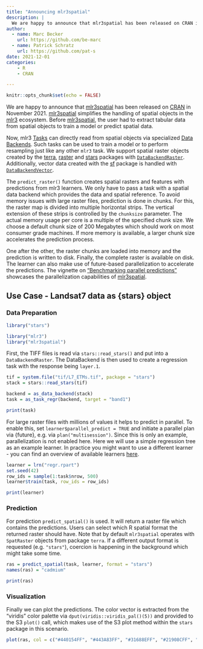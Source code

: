 ```yaml
---
title: "Announcing mlr3spatial"
description: |
  We are happy to announce that mlr3spatial has been released on CRAN in November 2021.
author:
  - name: Marc Becker
    url: https://github.com/be-marc
  - name: Patrick Schratz
    url: https://github.com/pat-s
date: 2021-12-01
categories:
    - R
    - CRAN

---
```



```r
knitr::opts_chunk$set(echo = FALSE)
```

We are happy to announce that [mlr3spatial](https://mlr3spatial.mlr-org.com/) has been released on [CRAN](https://cran.r-project.org/web/packages/mlr3spatial/index.html) in November 2021.
[mlr3spatial](https://mlr3spatial.mlr-org.com/) simplifies the handling of spatial objects in the [mlr3](https://github.com/mlr-org) ecosystem.
Before [mlr3spatial](https://mlr3spatial.mlr-org.com/), the user had to extract tabular data from spatial objects to train a model or predict spatial data.

Now, mlr3 [Tasks](https://mlr3.mlr-org.com/reference/Task.html) can directly read from spatial objects via specialized [Data Backends](https://mlr3.mlr-org.com/reference/DataBackend.html).
Such tasks can be used to train a model or to perform resampling just like any other `mlr3` task.
We support spatial raster objects created by the [terra](https://CRAN.R-project.org/package=terra), [raster](https://CRAN.R-project.org/package=raster) and [stars](https://CRAN.R-project.org/package=stars) packages with [`DataBackendRaster`](https://mlr3spatial.mlr-org.com/reference/DataBackendRaster.html).
Additionally, vector data created with the [sf](https://CRAN.R-project.org/package=sf) package is handled with [`DataBackendVector`](https://mlr3spatial.mlr-org.com/reference/DataBackendVector.html).

The `predict_raster()` function creates spatial rasters and features with predictions from mlr3 learners.
We only have to pass a task with a spatial data backend which provides the data and spatial reference.
To avoid memory issues with large raster files, prediction is done in chunks.
For this, the raster map is divided into multiple horizontal strips.
The vertical extension of these strips is controlled by the `chunksize` parameter.
The actual memory usage per core is a multiple of the specified chunk size.
We choose a default chunk size of 200 Megabytes which should work on most consumer grade machines.
If more memory is available, a larger chunk size accelerates the prediction process.

One after the other, the raster chunks are loaded into memory and the prediction is written to disk.
Finally, the complete raster is available on disk.
The learner can also make use of future-based parallelization to accelerate the predictions.
The vignette on [“Benchmarking parallel predictions”](https://mlr3spatial.mlr-org.com/articles/benchmark.html) showcases the parallelization capabilities of [mlr3spatial](https://mlr3spatial.mlr-org.com/).

## Use Case - Landsat7 data as {stars} object

### Data Preparation

```r
library("stars")
```

```r
library("mlr3")
library("mlr3spatial")
```

First, the TIFF files is read via `stars::read_stars()` and put into a `DataBackendRaster`.
The DataBackend is then used to create a regression task with the response being `layer.1`.

```r
tif = system.file("tif/L7_ETMs.tif", package = "stars")
stack = stars::read_stars(tif)

backend = as_data_backend(stack)
task = as_task_regr(backend, target = "band1")

print(task)
```

For large raster files with millions of values it helps to predict in parallel.
To enable this, set `learner$parallel_predict = TRUE` and initiate a parallel plan via {future}, e.g. via `plan("multisession")`.
Since this is only an example, parallelization is not enabled here.
Here we will use a simple regression tree as an example learner.
In practice you might want to use a different learner - you can find an overview of available learners [here](https://mlr3extralearners.mlr-org.com/articles/learners/list_learners.html).

```r
learner = lrn("regr.rpart")
set.seed(42)
row_ids = sample(1:task$nrow, 500)
learner$train(task, row_ids = row_ids)

print(learner)
```

### Prediction

For prediction `predict_spatial()` is used.
It will return a raster file which contains the predictions.
Users can select which R spatial format the returned raster should have.
Note that by default `mlr3spatial` operates with `SpatRaster` objects from package `terra`.
If a different output format is requested (e.g. `"stars"`), coercion is happening in the background which might take some time.

```r
ras = predict_spatial(task, learner, format = "stars")
names(ras) = "cadmium"

print(ras)
```

### Visualization

Finally we can plot the predictions.
The color vector is extracted from the "viridis" color palette via `dput(viridis::viridis_pal()(5))` and provided to the S3 `plot()` call, which makes use of the S3 plot method within the `stars` package in this scenario.

```r
plot(ras, col = c("#440154FF", "#443A83FF", "#31688EFF", "#21908CFF", "#35B779FF", "#8FD744FF", "#FDE725FF"))
```



